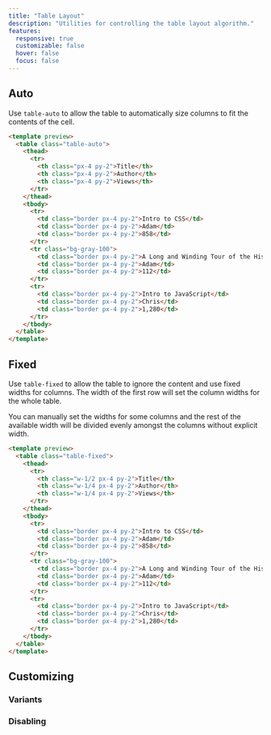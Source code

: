 ```yaml
---
title: "Table Layout"
description: "Utilities for controlling the table layout algorithm."
features:
  responsive: true
  customizable: false
  hover: false
  focus: false
---
```




## Auto

Use `table-auto` to allow the table to automatically size columns to fit the contents of the cell.

```html
<template preview>
  <table class="table-auto">
    <thead>
      <tr>
        <th class="px-4 py-2">Title</th>
        <th class="px-4 py-2">Author</th>
        <th class="px-4 py-2">Views</th>
      </tr>
    </thead>
    <tbody>
      <tr>
        <td class="border px-4 py-2">Intro to CSS</td>
        <td class="border px-4 py-2">Adam</td>
        <td class="border px-4 py-2">858</td>
      </tr>
      <tr class="bg-gray-100">
        <td class="border px-4 py-2">A Long and Winding Tour of the History of UI Frameworks and Tools and the Impact on Design</td>
        <td class="border px-4 py-2">Adam</td>
        <td class="border px-4 py-2">112</td>
      </tr>
      <tr>
        <td class="border px-4 py-2">Intro to JavaScript</td>
        <td class="border px-4 py-2">Chris</td>
        <td class="border px-4 py-2">1,280</td>
      </tr>
    </tbody>
  </table>
</template>
```

## Fixed

Use `table-fixed` to allow the table to ignore the content and use fixed widths for columns. The width of the first row will set the column widths for the whole table.

You can manually set the widths for some columns and the rest of the available width will be divided evenly amongst the columns without explicit width.

```html
<template preview>
  <table class="table-fixed">
    <thead>
      <tr>
        <th class="w-1/2 px-4 py-2">Title</th>
        <th class="w-1/4 px-4 py-2">Author</th>
        <th class="w-1/4 px-4 py-2">Views</th>
      </tr>
    </thead>
    <tbody>
      <tr>
        <td class="border px-4 py-2">Intro to CSS</td>
        <td class="border px-4 py-2">Adam</td>
        <td class="border px-4 py-2">858</td>
      </tr>
      <tr class="bg-gray-100">
        <td class="border px-4 py-2">A Long and Winding Tour of the History of UI Frameworks and Tools and the Impact on Design</td>
        <td class="border px-4 py-2">Adam</td>
        <td class="border px-4 py-2">112</td>
      </tr>
      <tr>
        <td class="border px-4 py-2">Intro to JavaScript</td>
        <td class="border px-4 py-2">Chris</td>
        <td class="border px-4 py-2">1,280</td>
      </tr>
    </tbody>
  </table>
</template>
```

## Customizing

### Variants

<Variants plugin="tableLayout" />

### Disabling

<Disabling plugin="tableLayout" />
